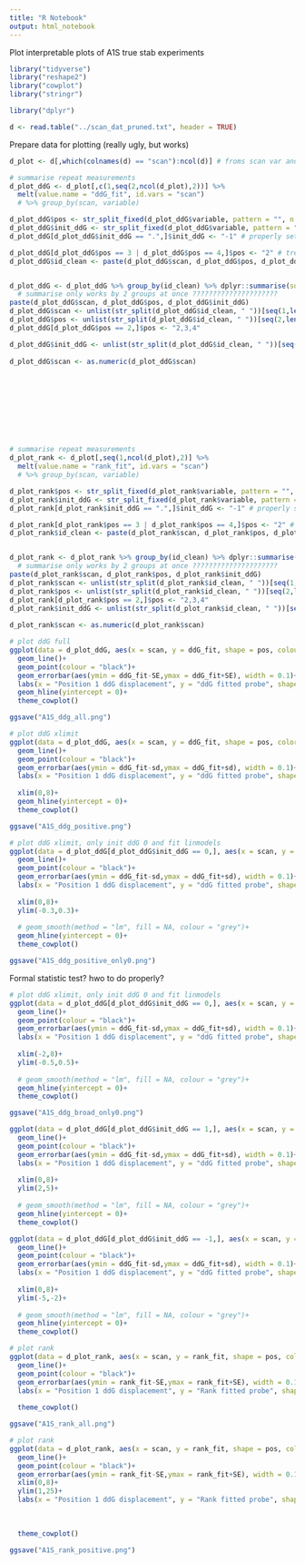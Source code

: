 ```yaml
---
title: "R Notebook"
output: html_notebook
---
```


Plot interpretable plots of A1S true stab experiments

```r
library("tidyverse")
library("reshape2")
library("cowplot")
library("stringr")

library("dplyr")

d <- read.table("../scan_dat_pruned.txt", header = TRUE)
```



Prepare data for plotting (really ugly, but works)
```r

d_plot <- d[,which(colnames(d) == "scan"):ncol(d)] # froms scan var and including all probe measuremetnts

# summarise repeat measurements
d_plot_ddG <- d_plot[,c(1,seq(2,ncol(d_plot),2))] %>% 
  melt(value.name = "ddG_fit", id.vars = "scan") 
  # %>% group_by(scan, variable)

d_plot_ddG$pos <- str_split_fixed(d_plot_ddG$variable, pattern = "", n = 9)[,2] # hardcoded.
d_plot_ddG$init_ddG <- str_split_fixed(d_plot_ddG$variable, pattern = "", n = 9)[,4] # hardcoded.
d_plot_ddG[d_plot_ddG$init_ddG == ".",]$init_ddG <- "-1" # properly set init ddG -1

d_plot_ddG[d_plot_ddG$pos == 3 | d_plot_ddG$pos == 4,]$pos <- "2" # treat psoition 3 and 4 as position 2 (ie different from positon 1 ("free extra measurements"))
d_plot_ddG$id_clean <- paste(d_plot_ddG$scan, d_plot_ddG$pos, d_plot_ddG$init_ddG) 


d_plot_ddG <- d_plot_ddG %>% group_by(id_clean) %>% dplyr::summarise(sd=sd(ddG_fit),ddG_fit=mean(ddG_fit), n = n(), SE = sd/sqrt(n)) # works becuse data is "grouped" by factors scan and variable
  # summarise only works by 2 groups at once ????????????????????? 
paste(d_plot_ddG$scan, d_plot_ddG$pos, d_plot_ddG$init_ddG) 
d_plot_ddG$scan <- unlist(str_split(d_plot_ddG$id_clean, " "))[seq(1,length(unlist(str_split(d_plot_ddG$id_clean, " "))),3)]
d_plot_ddG$pos <- unlist(str_split(d_plot_ddG$id_clean, " "))[seq(2,length(unlist(str_split(d_plot_ddG$id_clean, " "))),3)]
d_plot_ddG[d_plot_ddG$pos == 2,]$pos <- "2,3,4"

d_plot_ddG$init_ddG <- unlist(str_split(d_plot_ddG$id_clean, " "))[seq(3,length(unlist(str_split(d_plot_ddG$id_clean, " "))),3)]
  
d_plot_ddG$scan <- as.numeric(d_plot_ddG$scan)










# summarise repeat measurements
d_plot_rank <- d_plot[,seq(1,ncol(d_plot),2)] %>% 
  melt(value.name = "rank_fit", id.vars = "scan") 
  # %>% group_by(scan, variable)

d_plot_rank$pos <- str_split_fixed(d_plot_rank$variable, pattern = "", n = 9)[,2] # hardcoded.
d_plot_rank$init_ddG <- str_split_fixed(d_plot_rank$variable, pattern = "", n = 9)[,4] # hardcoded.
d_plot_rank[d_plot_rank$init_ddG == ".",]$init_ddG <- "-1" # properly set init ddG -1

d_plot_rank[d_plot_rank$pos == 3 | d_plot_rank$pos == 4,]$pos <- "2" # treat psoition 3 and 4 as position 2 (ie different from positon 1 ("free extra measurements"))
d_plot_rank$id_clean <- paste(d_plot_rank$scan, d_plot_rank$pos, d_plot_rank$init_ddG) 


d_plot_rank <- d_plot_rank %>% group_by(id_clean) %>% dplyr::summarise(sd=sd(rank_fit),rank_fit=mean(rank_fit), n = n(), SE = sd/sqrt(n)) # works becuse data is "grouped" by factors scan and variable
  # summarise only works by 2 groups at once ????????????????????? 
paste(d_plot_rank$scan, d_plot_rank$pos, d_plot_rank$init_ddG) 
d_plot_rank$scan <- unlist(str_split(d_plot_rank$id_clean, " "))[seq(1,length(unlist(str_split(d_plot_rank$id_clean, " "))),3)]
d_plot_rank$pos <- unlist(str_split(d_plot_rank$id_clean, " "))[seq(2,length(unlist(str_split(d_plot_rank$id_clean, " "))),3)]
d_plot_rank[d_plot_rank$pos == 2,]$pos <- "2,3,4"
d_plot_rank$init_ddG <- unlist(str_split(d_plot_rank$id_clean, " "))[seq(3,length(unlist(str_split(d_plot_rank$id_clean, " "))),3)]
  
d_plot_rank$scan <- as.numeric(d_plot_rank$scan)

```


















```r
# plot ddG full
ggplot(data = d_plot_ddG, aes(x = scan, y = ddG_fit, shape = pos, colour = init_ddG))+
  geom_line()+
  geom_point(colour = "black")+
  geom_errorbar(aes(ymin = ddG_fit-SE,ymax = ddG_fit+SE), width = 0.1)+ # error bars +- 1SEM
  labs(x = "Position 1 ddG displacement", y = "ddG fitted probe", shape = "Probe position", colour = "ddG true probe")+ # rename aesethetics in plot
  geom_hline(yintercept = 0)+
  theme_cowplot()

ggsave("A1S_ddg_all.png")
```
```r
# plot ddG xlimit
ggplot(data = d_plot_ddG, aes(x = scan, y = ddG_fit, shape = pos, color = init_ddG))+
  geom_line()+
  geom_point(colour = "black")+
  geom_errorbar(aes(ymin = ddG_fit-sd,ymax = ddG_fit+sd), width = 0.1)+
  labs(x = "Position 1 ddG displacement", y = "ddG fitted probe", shape = "Probe position", colour = "ddG true probe")+ # rename aesethetics in plot
  
  xlim(0,8)+
  geom_hline(yintercept = 0)+
  theme_cowplot()

ggsave("A1S_ddg_positive.png")
```

```r
# plot ddG xlimit, only init ddG 0 and fit linmodels
ggplot(data = d_plot_ddG[d_plot_ddG$init_ddG == 0,], aes(x = scan, y = ddG_fit, shape = pos, color = init_ddG))+
  geom_line()+
  geom_point(colour = "black")+
  geom_errorbar(aes(ymin = ddG_fit-sd,ymax = ddG_fit+sd), width = 0.1)+
  labs(x = "Position 1 ddG displacement", y = "ddG fitted probe", shape = "Probe position", colour = "ddG true probe")+ # rename aesethetics in plot
  
  xlim(0,8)+
  ylim(-0.3,0.3)+
  
  # geom_smooth(method = "lm", fill = NA, colour = "grey")+
  geom_hline(yintercept = 0)+
  theme_cowplot()

ggsave("A1S_ddg_positive_only0.png")

```
Formal statistic test? hwo to do properly?



```r
# plot ddG xlimit, only init ddG 0 and fit linmodels
ggplot(data = d_plot_ddG[d_plot_ddG$init_ddG == 0,], aes(x = scan, y = ddG_fit, shape = pos, color = init_ddG))+
  geom_line()+
  geom_point(colour = "black")+
  geom_errorbar(aes(ymin = ddG_fit-sd,ymax = ddG_fit+sd), width = 0.1)+
  labs(x = "Position 1 ddG displacement", y = "ddG fitted probe", shape = "Probe position", colour = "ddG true probe")+ # rename aesethetics in plot
  
  xlim(-2,8)+
  ylim(-0.5,0.5)+
  
  # geom_smooth(method = "lm", fill = NA, colour = "grey")+
  geom_hline(yintercept = 0)+
  theme_cowplot()

ggsave("A1S_ddg_broad_only0.png")

```

```r

ggplot(data = d_plot_ddG[d_plot_ddG$init_ddG == 1,], aes(x = scan, y = ddG_fit, shape = pos, color = init_ddG))+
  geom_line()+
  geom_point(colour = "black")+
  geom_errorbar(aes(ymin = ddG_fit-sd,ymax = ddG_fit+sd), width = 0.1)+
  labs(x = "Position 1 ddG displacement", y = "ddG fitted probe", shape = "Probe position", colour = "ddG true probe")+ # rename aesethetics in plot
  
  xlim(0,8)+
  ylim(2,5)+
  
  # geom_smooth(method = "lm", fill = NA, colour = "grey")+
  geom_hline(yintercept = 0)+
  theme_cowplot()

```

```r

ggplot(data = d_plot_ddG[d_plot_ddG$init_ddG == -1,], aes(x = scan, y = ddG_fit, shape = pos, color = init_ddG))+
  geom_line()+
  geom_point(colour = "black")+
  geom_errorbar(aes(ymin = ddG_fit-sd,ymax = ddG_fit+sd), width = 0.1)+
  labs(x = "Position 1 ddG displacement", y = "ddG fitted probe", shape = "Probe position", colour = "ddG true probe")+ # rename aesethetics in plot
  
  xlim(0,8)+
  ylim(-5,-2)+
  
  # geom_smooth(method = "lm", fill = NA, colour = "grey")+
  geom_hline(yintercept = 0)+
  theme_cowplot()

```



```r
# plot rank
ggplot(data = d_plot_rank, aes(x = scan, y = rank_fit, shape = pos, color = init_ddG))+
  geom_line()+
  geom_point(colour = "black")+
  geom_errorbar(aes(ymin = rank_fit-SE,ymax = rank_fit+SE), width = 0.1)+
  labs(x = "Position 1 ddG displacement", y = "Rank fitted probe", shape = "Probe position", colour = "ddG true probe")+ # rename aesethetics in plot
  
  theme_cowplot()

ggsave("A1S_rank_all.png")
```


```r
# plot rank
ggplot(data = d_plot_rank, aes(x = scan, y = rank_fit, shape = pos, color = init_ddG))+
  geom_line()+
  geom_point(colour = "black")+
  geom_errorbar(aes(ymin = rank_fit-SE,ymax = rank_fit+SE), width = 0.1)+
  xlim(0,8)+
  ylim(1,25)+
  labs(x = "Position 1 ddG displacement", y = "Rank fitted probe", shape = "Probe position", colour = "ddG true probe")+ # rename aesethetics in plot
  
  
  
  theme_cowplot()

ggsave("A1S_rank_positive.png")
  
```

